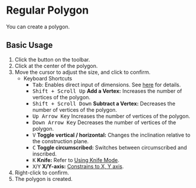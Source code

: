 
# Regular Polygon

<Reference shortcut='' command='Polygon' button='Toolbar' />

You can create a polygon.

## Basic Usage

1. Click the <ButtonIcon type="button-regular-polygon" /> button on the toolbar.
2. Click at the center of the polygon.
3. Move the cursor to adjust the size, and click to confirm.
   - <Kst>Keyboard Shortcuts</Kst>
      - <kbd>Tab</kbd>: Enables direct input of dimensions. See [here](/tool/sketching-essentials#specify-dimensions-numerically) for details.
      - <kbd>Shift + Scroll Up</kbd> **Add a Vertex:** Increases the number of vertices of the polygon.
      - <kbd>Shift + Scroll Down</kbd> **Subtract a Vertex:** Decreases the number of vertices of the polygon.
      - <kbd>Up Arrow Key</kbd> Increases the number of vertices of the polygon.
      - <kbd>Down Arrow Key</kbd> Decreases the number of vertices of the polygon.
      - <kbd>V</kbd> **Toggle vertical / horizontal:** Changes the inclination relative to the construction plane.
      - <kbd>C</kbd> **Toggle circumscribed:** Switches between circumscribed and inscribed.
      - <kbd>K</kbd> **Knife:** Refer to [Using Knife Mode](/tool/sketching-essentials#use-knife-mode).
      - <kbd>X</kbd>/<kbd>Y</kbd> **X/Y-axis:** [Constrains to X, Y axis](/tool/sketching-essentials#constrain-to-an-axis).
4. Right-click to confirm.
5. The polygon is created.

<VideoPlayer fileName="polygon"/>